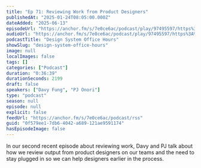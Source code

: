 ```yaml
---
title: "Ep 71: Reviewing Work from Product Designers"
publishedAt: "2025-01-24T08:05:00.000Z"
dateAdded: "2025-06-13"
episodeUrl: "https://anchor.fm/s/7e0ce6ac/podcast/play/97495597/https%3A%2F%2Fd3ctxlq1ktw2nl.cloudfront.net%2Fstaging%2F2025-0-24%2F868496e2-f4d5-06fb-1bc0-c43b4edcb004.mp3"
audioUrl: "https://anchor.fm/s/7e0ce6ac/podcast/play/97495597/https%3A%2F%2Fd3ctxlq1ktw2nl.cloudfront.net%2Fstaging%2F2025-0-24%2F868496e2-f4d5-06fb-1bc0-c43b4edcb004.mp3"
podcastTitle: "Design System Office Hours"
showSlug: "design-system-office-hours"
image: null
localImages: false
tags: []
categories: ["Podcast"]
duration: "0:36:39"
durationSeconds: 2199
draft: false
speakers: ["Davy Fung", "PJ Onori"]
type: "podcast"
season: null
episode: null
explicit: false
feedUrl: "https://anchor.fm/s/7e0ce6ac/podcast/rss"
guid: "0f579ee1-7db6-4042-a689-121ae9591174"
hasEpisodeImage: false
---
```

In our second recent episode about reviewing work, Davy and PJ talk about how we review output from product designers on our teams and the need to stay plugged in so we can help designers earlier in the process.

